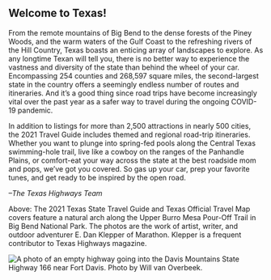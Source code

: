 
## Welcome to Texas!

<Row>
<Column colMd={5} colLg={8}>

<PageDescription>

From the remote mountains of Big Bend to the dense forests of the Piney Woods, and the warm waters of the Gulf Coast to the refreshing rivers of the Hill Country, Texas boasts an enticing array of landscapes to explore. As any longtime Texan will tell you, there is no better way to experience the vastness and diversity of the state than behind the wheel of your car. Encompassing 254 counties and 268,597 square miles, the second-largest state in the country offers a seemingly endless number of routes and itineraries. And it’s a good thing since road trips have become increasingly vital over the past year as a safer way to travel during the ongoing COVID-19 pandemic. 

In addition to listings for more than 2,500 attractions in nearly 500 cities, the 2021 Travel Guide includes themed and regional road-trip itineraries. Whether you want to plunge into spring-fed pools along the Central Texas swimming-hole trail, live like a cowboy on the ranges of the Panhandle Plains, or comfort-eat your way across the state at the best roadside mom and pops, we’ve got you covered. So gas up your car, prep your favorite tunes, and get ready to be inspired by the open road.     

_–The Texas Highways Team_
</PageDescription>

</Column>

<Column colMd={2} colLg={3} offsetMd={1} offsetLg={1}>
    <Aside>
        Above: The 2021 Texas State Travel Guide and Texas Official Travel Map covers feature a natural arch along the Upper Burro Mesa Pour-Off Trail in Big Bend National Park. The photos are the work of artist, writer, and outdoor adventurer E. Dan Klepper of Marathon. Klepper is a frequent contributor to Texas Highways magazine.
    </Aside>
</Column>
</Row>

![A photo of an empty highway going into the Davis Mountains](../images/state-highway-166-wvo.jpg)
State Highway 166 near Fort Davis. Photo by Will van Overbeek.